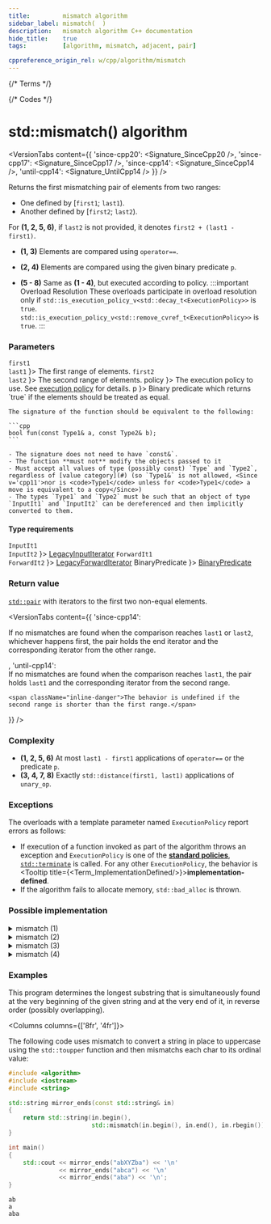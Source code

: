 ```yaml
---
title:         mismatch algorithm
sidebar_label: mismatch(  )
description:   mismatch algorithm C++ documentation
hide_title:    true
tags:          [algorithm, mismatch, adjacent, pair]

cppreference_origin_rel: w/cpp/algorithm/mismatch
---
```



{/* Terms */}


{/* Codes */}


# std::mismatch() algorithm

<VersionTabs content={{
	'since-cpp20': <Signature_SinceCpp20 />,
	'since-cpp17': <Signature_SinceCpp17 />,
	'since-cpp14': <Signature_SinceCpp14 />,
  'until-cpp14': <Signature_UntilCpp14 />
}} />

Returns the first mismatching pair of elements from two ranges:
- One defined by [`first1`; `last1`).
- Another defined by [`first2`; `last2`).

For **(1, 2, 5, 6)**, if `last2` is not provided, it denotes `first2 + (last1 - first1)`.

- **(1, 3)** Elements are compared using `operator==`.

- **(2, 4)** Elements are compared using the given binary predicate `p`.

- **(5 - 8)** Same as **(1 - 4)**, but executed according to policy.
	:::important Overload Resolution
	These overloads participate in overload resolution only if
	<Until v='cpp20'> <code>std::is_execution_policy_v&lt;std::decay_t&lt;ExecutionPolicy&gt;&gt;</code> is <code>true</code>. </Until>
	<Since v='cpp20'> <code>std::is_execution_policy_v&lt;std::remove_cvref_t&lt;ExecutionPolicy&gt;&gt;</code> is <code>true</code>. </Since>
	:::

### Parameters

<SymbolTable>
  <Symbol none noLink name={ <> <code>first1</code> <br/> <code>last1</code> </> }>
    The first range of elements.
  </Symbol>
  <Symbol none noLink name={ <> <code>first2</code> <br/> <code>last2</code> </> }>
    The second range of elements.
  </Symbol>
  <Symbol none noLink name={ <code>policy</code> }>
    The execution policy to use. See <a href="#">execution policy</a> for details.
  </Symbol>
  <Symbol none noLink name={ <code>p</code> }>
    Binary predicate which returns `true` if the elements should be treated as equal.

    The signature of the function should be equivalent to the following:

    ```cpp
    bool fun(const Type1& a, const Type2& b);
    ```

    - The signature does not need to have `const&`.
    - The function **must not** modify the objects passed to it
    - Must accept all values of type (possibly const) `Type` and `Type2`, regardless of [value category](#) (so `Type1&` is not allowed, <Since v='cpp11'>nor is <code>Type1</code> unless for <code>Type1</code> a move is equivalent to a copy</Since>)
    - The types `Type1` and `Type2` must be such that an object of type `InputIt1` and `InputIt2` can be dereferenced and then implicitly converted to them.
  </Symbol>
</SymbolTable>

#### Type requirements

<SymbolTable>
  <Symbol none noLink name={ <> <code>InputIt1</code> <br/> <code>InputIt2</code> </> }>
    <a href="/docs/named_req/LegacyInputIterator">LegacyInputIterator</a>
  </Symbol>
  <Symbol none noLink name={ <> <code>ForwardIt1</code> <br/> <code>ForwardIt2</code> </> }>
    <a href="/docs/named_req/LegacyForwardIterator">LegacyForwardIterator</a>
  </Symbol>
  <Symbol none noLink name={ <code>BinaryPredicate</code> }>
    <a href="/docs/named_req/BinaryPredicate">BinaryPredicate</a>
  </Symbol>
</SymbolTable>

### Return value

[`std::pair`](#) with iterators to the first two non-equal elements.

<VersionTabs content={{
  'since-cpp14': <div>
    If no mismatches are found when the comparison reaches <code>last1</code> or <code>last2</code>, whichever happens first, the pair holds the end iterator and the corresponding iterator from the other range.
  </div>,
  'until-cpp14': <div>
    If no mismatches are found when the comparison reaches <code>last1</code>, the pair holds <code>last1</code> and the corresponding iterator from the second range.

    <span className="inline-danger">The behavior is undefined if the second range is shorter than the first range.</span>
  </div>
}} />

### Complexity

- **(1, 2, 5, 6)** At most `last1 - first1` applications of `operator==` or the predicate `p`.
- **(3, 4, 7, 8)** Exactly `std::distance(first1, last1)` applications of `unary_op`.

### Exceptions

The overloads with a template parameter named `ExecutionPolicy` report errors as follows:
- If execution of a function invoked as part of the algorithm throws an exception and `ExecutionPolicy` is one of the [**standard policies**](#), [`std::terminate`](#) is called.
	For any other `ExecutionPolicy`, the behavior is <Tooltip title={<Term_ImplementationDefined/>}>**implementation-defined**</Tooltip>.
- If the algorithm fails to allocate memory, `std::bad_alloc` is thrown.

### Possible implementation

<details>
<summary>mismatch (1)</summary>

```cpp
template<class InputIt1, class InputIt2>
std::pair<InputIt1, InputIt2>
    mismatch(InputIt1 first1, InputIt1 last1, InputIt2 first2)
{
    while (first1 != last1 && *first1 == *first2)
        ++first1, ++first2;

    return std::make_pair(first1, first2);
}
```

</details>

<details>
<summary>mismatch (2)</summary>

```cpp
template<class InputIt1, class InputIt2, class BinaryPredicate>
  std::pair<InputIt1, InputIt2>
mismatch(InputIt1 first1, InputIt1 last1, InputIt2 first2, BinaryPredicate p)
{
  while (first1 != last1 && p(*first1, *first2))
    ++first1, ++first2;

  return std::make_pair(first1, first2);
}
```

</details>

<details>
<summary>mismatch (3)</summary>

```cpp
template<class InputIt1, class InputIt2>
std::pair<InputIt1, InputIt2>
    mismatch(InputIt1 first1, InputIt1 last1, InputIt2 first2, InputIt2 last2)
{
    while (first1 != last1 && first2 != last2 && *first1 == *first2)
        ++first1, ++first2;

    return std::make_pair(first1, first2);
}
```

</details>

<details>
<summary>mismatch (4)</summary>

```cpp
template<class InputIt1, class InputIt2, class BinaryPredicate>
std::pair<InputIt1, InputIt2>
    mismatch(InputIt1 first1, InputIt1 last1,
             InputIt2 first2, InputIt2 last2, BinaryPredicate p)
{
    while (first1 != last1 && first2 != last2 && p(*first1, *first2))
        ++first1, ++first2;

    return std::make_pair(first1, first2);
}
```

</details>

### Examples

This program determines the longest substring that is simultaneously found at the very beginning of the given string and at the very end of it, in reverse order (possibly overlapping).

<Columns columns={['8fr', '4fr']}>
<div>

The following code uses mismatch to convert a string in place to uppercase using the `std::toupper` function and then mismatchs each char to its ordinal value:

```cpp title='Main.cpp' showLineNumbers
#include <algorithm>
#include <iostream>
#include <string>

std::string mirror_ends(const std::string& in)
{
    return std::string(in.begin(),
                       std::mismatch(in.begin(), in.end(), in.rbegin()).first);
}

int main()
{
    std::cout << mirror_ends("abXYZba") << '\n'
              << mirror_ends("abca") << '\n'
              << mirror_ends("aba") << '\n';
}
```

</div>
<div>

```plaintext title="Output"
ab
a
aba
```

</div>
</Columns>

